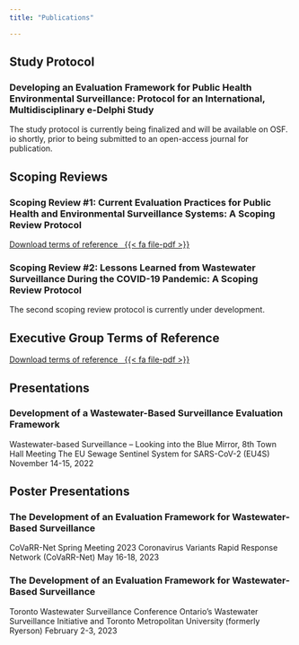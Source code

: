 ```yaml
---
title: "Publications"

---
```


## Study Protocol
### Developing an Evaluation Framework for Public Health Environmental Surveillance: Protocol for an International, Multidisciplinary e-Delphi Study
The study protocol is currently being finalized and will be available on OSF. io shortly, prior to being submitted to an open-access journal for publication.

## Scoping Reviews
### Scoping Review #1: Current Evaluation Practices for Public Health and Environmental Surveillance Systems: A Scoping Review Protocol

<!-- Adds a FontAwesome icon {{< fa file-pdf >}} requires the fontawesome Quarto extension-->
<!-- Adds a button to the URL link {.btn .btn-secondary} using the Flatly theme (or any Bootstrap theme)-->

[Download terms of reference&nbsp;&nbsp; {{< fa file-pdf >}}](https://osf.io/wcxu7/?action=download){.btn .btn-secondary}

### Scoping Review #2: Lessons Learned from Wastewater Surveillance During the COVID-19 Pandemic: A Scoping Review Protocol
The second scoping review protocol is currently under development.

## Executive Group Terms of Reference

<!-- Adds a FontAwesome icon {{< fa file-pdf >}} requires the fontawesome Quarto extension-->
<!-- Adds a button to the URL link {.btn .btn-secondary} using the Flatly theme (or any Bootstrap theme)-->

[Download terms of reference&nbsp;&nbsp; {{< fa file-pdf >}}](https://osf.io/wcxu7/?action=download){.btn .btn-secondary}

## Presentations
### Development of a Wastewater-Based Surveillance Evaluation Framework
Wastewater-based Surveillance – Looking into the Blue Mirror, 8th Town Hall Meeting
The EU Sewage Sentinel System for SARS-CoV-2 (EU4S)
November 14-15, 2022

## Poster Presentations
### The Development of an Evaluation Framework for Wastewater-Based Surveillance
CoVaRR-Net Spring Meeting 2023
Coronavirus Variants Rapid Response Network (CoVaRR-Net)
May 16-18, 2023

### The Development of an Evaluation Framework for Wastewater-Based Surveillance
Toronto Wastewater Surveillance Conference
Ontario’s Wastewater Surveillance Initiative and Toronto Metropolitan University (formerly Ryerson)
February 2-3, 2023



